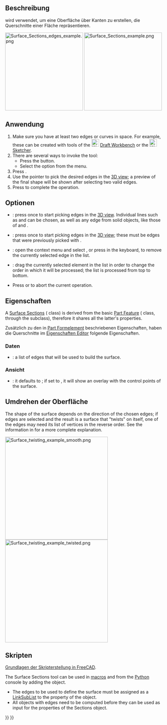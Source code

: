 <languages/>

{{Docnav/de
|[[Surface_GeomFillSurface/de|GeomFüllfläche]]
|[[Surface_ExtendFace/de|FlächeErweitern]]
|[[Surface_Workbench/de|Surface]]
|IconL=Surface_GeomFillSurface.svg
|IconC=Workbench_Surface.svg
|IconR=Surface_ExtendFace.svg
}}

{{GuiCommand/de
|Name=Surface Sections
|Name/de=Surface Querschnitte
|MenuLocation=Surface → Querschnitte
|Workbenches=[[Surface_Workbench/de|Surface]]
|Version=0.19
}}

<span id="Description"></span>
==Beschreibung==

{{Button|[[File:Surface_Sections.svg|16px]] [[Surface_Sections/de|Surface Querschnitte]]}} wird verwendet, um eine Oberfläche über Kanten zu erstellen, die Querschnitte einer Fläche repräsentieren.

[[File:Surface_Sections_edges_example.png|x250px]] [[File:Surface_Sections_example.png|x250px]]

{{Caption|Links: Kontrollkanten (Querprofile). Rechts: Oberfläche, die aus diesen Kanten entsteht.}}

<span id="Usage"></span>
==Anwendung==

# Make sure you have at least two edges or curves in space. For example, these can be created with tools of the [[File:Workbench_Draft.svg|24px]] [[Draft_Workbench|Draft Workbench]] or the [[File:Workbench_Sketcher.svg|24px]] [[Sketcher_Workbench|Sketcher]].
# There are several ways to invoke the tool:
#* Press the {{Button|[[File:Surface_Sections.svg|16px]] [[Surface_Sections|Sections...]]}} button.
#* Select the {{MenuCommand|Surface → [[Image:Surface_Sections.svg|16px]] Sections...}} option from the menu.
# Press {{Button|Add edge}}.
# Use the pointer to pick the desired edges in the [[3D_view|3D view]]; a preview of the final shape will be shown after selecting two valid edges.
# Press {{Button|OK}} to complete the operation.

<span id="Options"></span>
== Optionen ==

* {{Button|Add edge}}: press once to start picking edges in the [[3D_view|3D view]]. Individual lines such as {{Button|[[File:Draft_BSpline.svg|16px]] [[Draft_BSpline|Draft BSplines]]}} and {{Button|[[File:Sketcher_CreateBSpline.svg|16px]] [[Sketcher_CreateBSpline|Sketcher BSplines]]}} can be chosen, as well as any edge from solid objects, like those of {{Button|[[File:PartDesign_Body.svg|16px]] [[PartDesign_Body|PartDesign Bodies]]}} and {{Button|[[File:Part_Primitives.svg|16px]] [[Part_Primitives|Part Primitives]]}}.
* {{Button|Remove edge}}: press once to start picking edges in the [[3D_view|3D view]]; these must be edges that were previously picked with {{Button|Add edge}}.
* {{KEY|Right mouse button}}: open the context menu and select {{Button|Remove}}, or press {{KEY|Del}} in the keyboard, to remove the currently selected edge in the list.
* {{MenuCommand|Drag}}: drag the currently selected element in the list in order to change the order in which it will be processed; the list is processed from top to bottom.
* Press {{Button|Cancel}} or {{KEY|Esc}} to abort the current operation.

<span id="Properties"></span>
==Eigenschaften==

A [[Surface_Sections|Surface Sections]] ({{incode|Surface::Sections}} class) is derived from the basic [[Part_Feature|Part Feature]] ({{incode|Part::Feature}} class, through the {{incode|Part::Spline}} subclass), therefore it shares all the latter's properties.

Zusätzlich zu den in [[Part_Feature/de|Part Formelement]] beschriebenen Eigenschaften, haben die Querschnitte im [[Property_editor/de|Eigenschaften Editor]] folgende Eigenschaften.

<span id="Data"></span>
=== Daten ===

{{TitleProperty|Querschnitte}}

* {{PropertyData|NSections|LinkSubList}}: a list of edges that will be used to build the surface.

<span id="View"></span>
=== Ansicht === 

{{TitleProperty|Basis}}

* {{PropertyView|Control Points|Bool}}: it defaults to {{FALSE}}; if set to {{TRUE}}, it will show an overlay with the control points of the surface.

<span id="Twisting_of_the_surface"></span>
==Umdrehen der Oberfläche==

The shape of the surface depends on the direction of the chosen edges; if edges are selected and the result is a surface that "twists" on itself, one of the edges may need its list of vertices in the reverse order. See the information in {{Button|[[File:Surface_GeomFillSurface.svg|16px]] [[Surface_GeomFillSurface|GeomFillSurface]]}} for a more complete explanation.

[[File:Surface_twisting_example_smooth.png|330px]] [[File:Surface_twisting_example_twisted.png|330px]]

<span id="Scripting"></span>
== Skripten ==

{{Emphasis|Siehe auch:}} [[FreeCAD_Scripting_Basics/de|Grundlagen der Skripterstellung in FreeCAD]].

The Surface Sections tool can be used in [[Macros|macros]] and from the [[Python|Python]] console by adding the {{incode|Surface::Sections}} object.
* The edges to be used to define the surface must be assigned as a [[FeaturePython_Custom_Properties#App::PropertyLinkSubList|LinkSubList]] to the {{incode|NSections}} property of the object.
* All objects with edges need to be computed before they can be used as input for the properties of the Sections object.

{{Code|code=
import FreeCAD as App
import Draft

doc = App.newDocument()

pl1 = App.Placement()
obj1 = Draft.make_circle(50, placement=pl1, face=False, startangle=0, endangle=180)

pl2 = App.Placement(App.Vector(0, 0, 25), App.Rotation())
obj2 = Draft.make_circle(30, placement=pl2, face=False, startangle=0, endangle=180)

points3 = [App.Vector(18, -10, 50),
           App.Vector(12, 10, 50),
           App.Vector(-12, 10, 50),
           App.Vector(-18, -10, 50)]
obj3 = Draft.make_bspline(points3)

points4 = [App.Vector(15, -20, 100),
           App.Vector(0, 6, 100),
           App.Vector(-15, -20, 100)]
obj4 = Draft.make_bspline(points4)
doc.recompute()

surf = doc.addObject("Surface::Sections", "Surface")
surf.NSections = [(obj1, "Edge1"),
                  (obj2, "Edge1"),
                  (obj3, "Edge1"),
                  (obj4, "Edge1")]
doc.recompute()
}}


{{Docnav/de
|[[Surface_GeomFillSurface/de|GeomFüllfläche]]
|[[Surface_ExtendFace/de|FlächeErweitern]]
|[[Surface_Workbench/de|Surface]]
|IconL=Surface_GeomFillSurface.svg
|IconC=Workbench_Surface.svg
|IconR=Surface_ExtendFace.svg
}}

{{Surface Tools navi{{#translation:}}}}
{{Userdocnavi{{#translation:}}}}